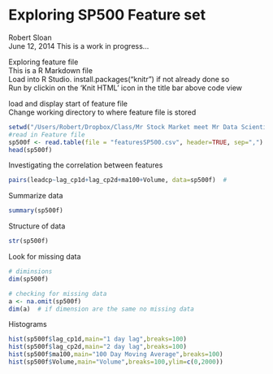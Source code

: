 Exploring SP500 Feature set
======================================
Robert Sloan    
June 12, 2014
This is a work in progress...     
    
Exploring feature file     
This is a R Markdown file    
Load into R Studio.  install.packages("knitr") if not already done so    
Run by clickin on the 'Knit HTML' icon in the title bar above code view    
    
load and display start of feature file    
Change working directory to where feature file is stored    
```r
setwd("/Users/Robert/Dropbox/Class/Mr Stock Market meet Mr Data Scientist/data")
#read in Feature file
sp500f <- read.table(file = "featuresSP500.csv", header=TRUE, sep=",")
head(sp500f)   
```
    
Investigating the correlation between features
```r
pairs(leadcp~lag_cp1d+lag_cp2d+ma100+Volume, data=sp500f)  # 
```
    
Summarize data
```r
summary(sp500f)
```
    
Structure of data
```r
str(sp500f)
```
    
Look for missing data
```r
# diminsions
dim(sp500f)

# checking for missing data
a <- na.omit(sp500f)
dim(a)  # if dimension are the same no missing data
```
    
Histograms
```r
hist(sp500f$lag_cp1d,main="1 day lag",breaks=100)
hist(sp500f$lag_cp2d,main="2 day lag",breaks=100)
hist(sp500f$ma100,main="100 Day Moving Average",breaks=100)
hist(sp500f$Volume,main="Volume",breaks=100,ylim=c(0,2000))
```
